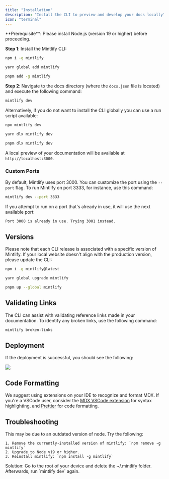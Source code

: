 ```yaml
---
title: "Installation"
description: "Install the CLI to preview and develop your docs locally"
icon: "terminal"
---
```


<Info>
  **Prerequisite**: Please install Node.js (version 19 or higher) before proceeding.
</Info>

**Step 1**: Install the Mintlify CLI:

<CodeGroup>

```bash npm
npm i -g mintlify
```


```bash yarn
yarn global add mintlify
```


```bash pnpm
pnpm add -g mintlify
```

</CodeGroup>

**Step 2**: Navigate to the docs directory (where the `docs.json` file is located) and execute the following command:

```bash
mintlify dev
```

Alternatively, if you do not want to install the CLI globally you can use a run script available:

<CodeGroup>

```bash npm
npx mintlify dev
```


```bash yarn
yarn dlx mintlify dev
```


```bash pnpm
pnpm dlx mintlify dev
```

</CodeGroup>

A local preview of your documentation will be available at `http://localhost:3000`.

### Custom Ports

By default, Mintlify uses port 3000. You can customize the port using the `--port` flag. To run Mintlify on port 3333, for instance, use this command:

```bash
mintlify dev --port 3333
```

If you attempt to run on a port that's already in use, it will use the next available port:

```md
Port 3000 is already in use. Trying 3001 instead.
```

## Versions

Please note that each CLI release is associated with a specific version of Mintlify. If your local website doesn't align with the production version, please update the CLI:

<CodeGroup>

```bash npm
npm i -g mintlify@latest
```


```bash yarn
yarn global upgrade mintlify
```


```bash pnpm
pnpm up --global mintlify
```

</CodeGroup>

## Validating Links

The CLI can assist with validating reference links made in your documentation. To identify any broken links, use the following command:

```bash
mintlify broken-links
```

## Deployment

If the deployment is successful, you should see the following:

<Frame>
  <img
    className="rounded-md"
    src="https://mintlify.s3-us-west-1.amazonaws.com/mintlify/images/checks-passed.png"
  />
</Frame>

## Code Formatting

We suggest using extensions on your IDE to recognize and format MDX. If you're a VSCode user, consider the [MDX VSCode extension](https://marketplace.visualstudio.com/items?itemName=unifiedjs.vscode-mdx) for syntax highlighting, and [Prettier](https://marketplace.visualstudio.com/items?itemName=esbenp.prettier-vscode) for code formatting.

## Troubleshooting

<AccordionGroup>
  <Accordion title='Error: Could not load the "sharp" module using the darwin-arm64 runtime'>
    This may be due to an outdated version of node. Try the following:

    1. Remove the currently-installed version of mintlify: `npm remove -g mintlify`
    2. Upgrade to Node v19 or higher.
    3. Reinstall mintlify: `npm install -g mintlify`
  </Accordion>
  <Accordion title="Issue: Encountering an unknown error">
    Solution: Go to the root of your device and delete the ~/.mintlify folder. Afterwards, run `mintlify dev` again.
  </Accordion>
</AccordionGroup>